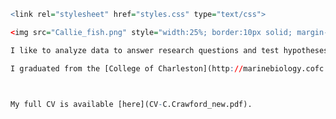 ```r

<link rel="stylesheet" href="styles.css" type="text/css">

<img src="Callie_fish.png" style="width:25%; border:10px solid; margin-right: 20px" align="left">

I like to analyze data to answer research questions and test hypotheses. Currently I investigate questions related to breast cancer through my work as a Research Biostatistician at [Memorial Sloan Kettering Cancer Center](https://www.mskcc.org/departments/epidemiology-biostatistics) in the department of Epidemiology & Biostatistics. 

I graduated from the [College of Charleston](http://marinebiology.cofc.edu/) with a MS in Marine Biology in 2014. In 2016 I began working toward my PhD in Ecology and Evolutionary Biology at the [Flammang lab] (https://web.njit.edu/~flammang/) at the New Jersey Institute of Technology, where I am the biomechanics of terrestrial walking in balitorid loaches (hillstream loaches) in a phylogenomic context. These fishes have pelvic morphology which converges on some tetrapodal features allowing for tetrapod-like walking. Using muscular and skeletal morphology, biomechanics (EMG, Kinematics, and force transmission), and biorobotics, this research will inform our understanding of mechanisms underlying the convergent evolution of morphological innovation. My work is part of the NSF funded Rules of Life initiative, Phylogenomically-Based Bioinspired Robotic Model Approach to Address the Evolution of Terrestrial Locomotion.



My full CV is available [here](CV-C.Crawford_new.pdf).
```



